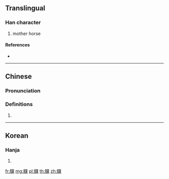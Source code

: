 {{character info/new}}
{{also|骒}}
==Translingual==

===Han character===
{{Han char|rn=187|rad=馬|as=08|sn=18|four=76394|canj=SFWD}}

# mother horse

====References====
* {{Han ref|kx=1440.350|dkj=44816|dj=1964.300|hdz=74561.060|uh=9A0D|ud=39437|bh=F1B2|bd=61874}}

----

==Chinese==
{{zh-forms|s=骒}}

===Pronunciation===
{{zh-pron
|m=kè
|c=fo3
|h=pfs=
|md=
|mn=
|w=
|cat=n
}}

===Definitions===
{{zh-hanzi}}

# {{rfdef|lang=zh}}

----

==Korean==

===Hanja===
{{ko-hanja|hangeul=과|eumhun=|rv=gwa|mr=kwa|y=kwa}}

# {{defn|lang=ko|sort=馬08}}

[[fr:騍]]
[[mg:騍]]
[[pl:騍]]
[[th:騍]]
[[zh:騍]]
